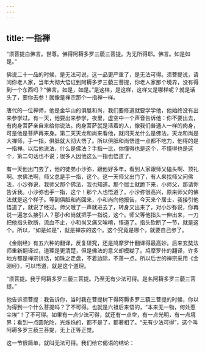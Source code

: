 ```yaml
---
---
---
```

title: 一指禅
---




“须菩提白佛言。世尊。佛得阿耨多罗三藐三菩提。为无所得耶。佛言。如是如是。”

佛说二十一品的时候，是无法可说，这一品更严重了，是无法可得。须菩提说，请问你老人家，当年大彻大悟证到阿耨多罗三藐三菩提，你老人家那个境界，没有得到一个东西吗？“佛言。如是，如是。”是这样，是这样，这样又是哪样呢？就是话头了，要你去参！就像是禅宗那个一指禅一样。

唐代的一位禅师，他是金华山的俱胝和尚，我们要修道就要学学他，他始终没有出来参学过。有一天，他要出来参学，夜里，虚空中一个声音告诉他：你不要出去，有肉身菩萨亲自来给你说法。肉身菩萨就是活着的人，像我们普通人一样的肉身，可是他是菩萨再来身。第二天天龙和尚来看他，就问天龙什么是佛法，天龙和尚是大禅师，手一指，俱胝就大彻大悟了。所以俱胝和尚悟道一点都不吃力，他得的是一指禅。以后他说法，什么是佛法？手指一比，你懂得也是这个，不懂得也是这个，第二句话也不说；很多人因他这么一指也悟道了。

有一天他出门去了，他的徒弟小沙弥，跟他好多年，看到人家跟师父磕头啊、顶礼啊、求佛法啊，师父总是手一指，这个。这一天师父出门了，有人来找师父问佛法，小沙弥说，我师父那个佛法，我也知道。那个居士就跪下来，小师父，那请你告诉我。小沙弥也手一指，这个！那个人也悟道了。小沙弥很高兴，原来师父的佛法就是这个样子。等到俱胝和尚回来，小和尚向他报告，今天来个居士，我接引他悟道了，就说了经过。师父哦了一声就进去了，转身又出来了，对小沙弥说，你再说一遍怎么接引人？那小和尚就把手一指说，这个。师父等他指头一伸出来，一刀把他指头砍断，流血不止，小和尚又痛又唉唷，悟道了。指头砍断了一节，就是这个。所以，“如是如是”，就是禅宗的这个。这个究竟是哪个，就要自己参了。

《金刚经》有五六种的翻译，反复研究，还是鸠摩罗什翻译得最高妙。后来玄奘法师重新翻译过，道理是更清楚，但是佛法的意义却模糊了。鸠摩罗什的翻译，许多地方都是禅宗讲话，如珠之走盘，不着边际，不落一点。所以后世的禅宗采用《金刚经》，可以悟道，就是这个道理。

“须菩提。我于阿耨多罗三藐三菩提。乃至无有少法可得。是名阿耨多罗三藐三菩提。”

他告诉须菩提：我告诉你，当时我在菩提树下得阿耨多罗三藐三菩提的时候，你以为得到一个什么菩提吗？了不可得。也就是六祖后来悟的，“本来无一物，何处惹尘埃”！了不可得。如果有一点少法可得，就还有一点空，有一点光明，有一点境界；看到一点圆陀陀，光烁烁的，都不是了，都著相了。“无有少法可得”，这个叫阿耨多罗三藐三菩提，无上正等正觉。

这一节很简单，就叫无法可得。我们给它偈语的结论：